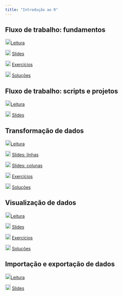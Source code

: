 ```yaml
---
title: "Introdução ao R"
---
```


## Fluxo de trabalho: fundamentos

![](img/book.png){width="18"}[Leitura](https://pt.r4ds.hadley.nz/workflow-basics.html)

![](img/slide.png){width="18"} [Slides](fluxo-trabalho-fundamentos.qmd){target="_blank"}

![](img/exercicios.png){width="18"} [Exercícios](exercicios-fluxo-trabalho-fundamentos.qmd){target="_blank"}

![](img/respostas.png){width="18"} [Soluções](respostas-fluxo-trabalho-fundamentos.qmd){target="_blank"}

## Fluxo de trabalho: scripts e projetos

![](img/book.png){width="18"}[Leitura](https://pt.r4ds.hadley.nz/workflow-scripts.html)

![](img/slide.png){width="18"} [Slides](fluxo-trabalho-scripts-projetos.qmd){target="_blank"}

## Transformação de dados

![](img/book.png){width="18"}[Leitura](https://pt.r4ds.hadley.nz/data-transform.html)

![](img/slide.png){width="18"} [Slides: linhas](transformacao-dados-linhas.qmd){target="_blank"}

![](img/slide.png){width="18"} [Slides: colunas](transformacao-dados-colunas.qmd){target="_blank"}

![](img/exercicios.png){width="18"} [Exercícios](exercicios-transformacao-dados.qmd){target="_blank"}

![](img/respostas.png){width="18"} [Soluções](respostas-transformacao-dados.qmd){target="_blank"}

## Visualização de dados

![](img/book.png){width="18"}[Leitura](https://pt.r4ds.hadley.nz/data-visualize.html)

![](img/slide.png){width="18"} [Slides](visualizacao-de-dados.qmd){target="_blank"}

![](img/exercicios.png){width="18"} [Exercícios](exercicios-visualizacao-de-dados.qmd){target="_blank"}

![](img/respostas.png){width="18"} [Soluções](respostas-visualizacao-de-dados.qmd){target="_blank"}


## Importação e exportação de dados

![](img/book.png){width="18"}[Leitura](https://pt.r4ds.hadley.nz/data-import.html)

![](img/slide.png){width="18"} [Slides](importacao-exportacao-dados.qmd){target="_blank"}
